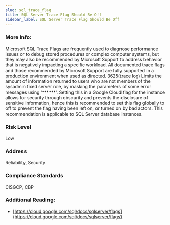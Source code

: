 ```yaml
---
slug: sql_trace_flag
title: SQL Server Trace Flag Should Be Off
sidebar_label: SQL Server Trace Flag Should Be Off
---
```


### More Info:

Microsoft SQL Trace Flags are frequently used to diagnose performance issues or to debug stored procedures or complex computer systems, but they may also be recommended by Microsoft Support to address behavior that is negatively impacting a specific workload. All documented trace flags and those recommended by Microsoft Support are fully supported in a production environment when used as directed. 3625(trace log) Limits the amount of information returned to users who are not members of the sysadmin fixed server role, by masking the parameters of some error messages using '******'. Setting this in a Google Cloud flag for the instance allows for security through obscurity and prevents the disclosure of sensitive information, hence this is recommended to set this flag globally to off to prevent the flag having been left on, or turned on by bad actors. This recommendation is applicable to SQL Server database instances.

### Risk Level

Low

### Address

Reliability, Security

### Compliance Standards

CISGCP, CBP

### Additional Reading:

- [https://cloud.google.com/sql/docs/sqlserver/flags](https://cloud.google.com/sql/docs/sqlserver/flags) 

